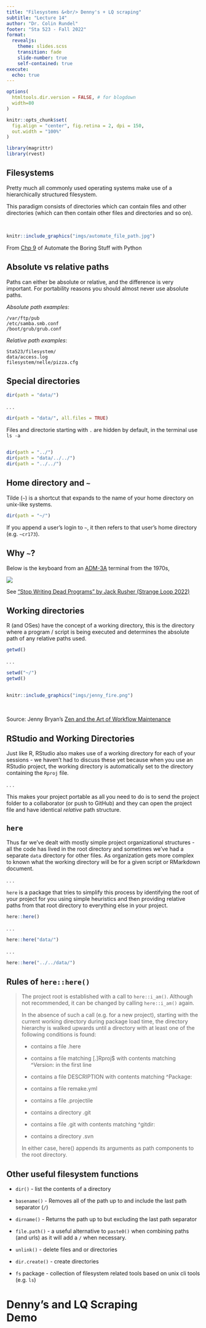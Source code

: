 ```yaml
---
title: "Filesystems &<br/> Denny's + LQ scraping"
subtitle: "Lecture 14"
author: "Dr. Colin Rundel"
footer: "Sta 523 - Fall 2022"
format:
  revealjs:
    theme: slides.scss
    transition: fade
    slide-number: true
    self-contained: true
execute: 
  echo: true
---
```


```r
options(
  htmltools.dir.version = FALSE, # for blogdown
  width=80
)

knitr::opts_chunk$set(
  fig.align = "center", fig.retina = 2, dpi = 150,
  out.width = "100%"
)

library(magrittr)
library(rvest)
```


## Filesystems

Pretty much all commonly used operating systems make use of a hierarchically structured filesystem.

This paradigm consists of directories which can contain files and other directories (which can then contain other files and directories and so on). 

<br/>

```r
knitr::include_graphics("imgs/automate_file_path.jpg")
```

::: {.aside}
From [Chp 9](https://automatetheboringstuff.com/2e/chapter9/) of Automate the Boring Stuff with Python
:::


## Absolute vs relative paths

Paths can either be absolute or relative, and the difference is very important. For portability reasons you should almost never use absolute paths.

*Absolute path examples*:

```shell
/var/ftp/pub
/etc/samba.smb.conf
/boot/grub/grub.conf
```

*Relative path examples*:

```shell
Sta523/filesystem/
data/access.log
filesystem/nelle/pizza.cfg
```


## Special directories

```r
dir(path = "data/")
```

. . .

```r
dir(path = "data/", all.files = TRUE)
```

::: {.aside}
Files and directorie starting with `.` are hidden by default, in the terminal use `ls -a`
:::

##

```r
dir(path = "../")
dir(path = "data/../../")
dir(path = "../../")
```


## Home directory and `~`

Tilde (`~`) is a shortcut that expands to the name of your home directory on unix-like systems.

```r
dir(path = "~/")
```

If you append a user's login to `~`, it then refers to that user's home directory (e.g. `~cr173`).

## Why `~`?

Below is the keyboard from an [ADM-3A](https://en.wikipedia.org/wiki/ADM-3A) terminal from the 1970s,

![](imgs/ADM3A.jpg){fig-align="center"}

::: {.aside}
See ["Stop Writing Dead Programs" by Jack Rusher (Strange Loop 2022)](https://www.youtube.com/watch?v=8Ab3ArE8W3s)
:::


## Working directories

R (and OSes) have the concept of a working directory, this is the directory where a program / script is being executed and determines the absolute path of any relative paths used.

```r
getwd()
```

. . .

```r
setwd("~/")
getwd()
```

##

```r
knitr::include_graphics("imgs/jenny_fire.png")
```
<br/>

::: {.aside}
Source: Jenny Bryan's [Zen and the Art of Workflow Maintenance](https://speakerdeck.com/jennybc/zen-and-the-art-of-workflow-maintenance)
:::



## RStudio and Working Directories

Just like R, RStudio also makes use of a working directory for each of your sessions -  we haven't had to discuss these yet because when you use an RStudio project, the working directory is automatically set to the directory containing the `Rproj` file.

. . .

This makes your project portable as all you need to do is to send the project folder to a collaborator (or push to GitHub) and they can open the project file and have identical *relative* path structure.


## `here`

Thus far we've dealt with mostly simple project organizational structures - all the code has lived in the root directory and sometimes we've had a separate `data` directory for other files. As organization gets more complex to known what the working directory will be for a given script or RMarkdown document.

. . .

`here` is a package that tries to simplify this process by identifying the root of your project for you using simple heuristics and then providing relative paths from that root directory to everything else in your project.

```r
here::here()
```

. . .

```r
here::here("data/")
```

. . .

```r
here::here("../../data/")
```


## Rules of `here::here()`

::: {.small}
> The project root is established with a call to `here::i_am()`. Although not recommended, it can be changed by calling `here::i_am()` again.
>
> In the absence of such a call (e.g. for a new project), starting with the current working directory during package load time, the directory hierarchy is walked upwards until a directory with at least one of the following conditions is found:
>
> - contains a file .here
> 
> - contains a file matching [.]Rproj$ with contents matching ^Version: in the first line
> 
> - contains a file DESCRIPTION with contents matching ^Package:
> 
> - contains a file remake.yml
> 
> - contains a file .projectile
> 
> - contains a directory .git
> 
> - contains a file .git with contents matching ^gitdir:
> 
> - contains a directory .svn
> 
> In either case, here() appends its arguments as path components to the root directory.
:::

## Other useful filesystem functions

- `dir()` - list the contents of a directory

- `basename()` - Removes all of the path up to and include the last path separator (`/`)

- `dirname()` - Returns the path up to but excluding the last path separator 

- `file.path()` - a useful alternative to `paste0()` when combining paths (and urls) as it will add a `/` when necessary.

- `unlink()` - delete files and or directories

- `dir.create()` - create directories

- `fs` package - collection of filesystem related tools based on unix cli tools (e.g. `ls`)


# Denny's and LQ Scraping <br/> Demo
